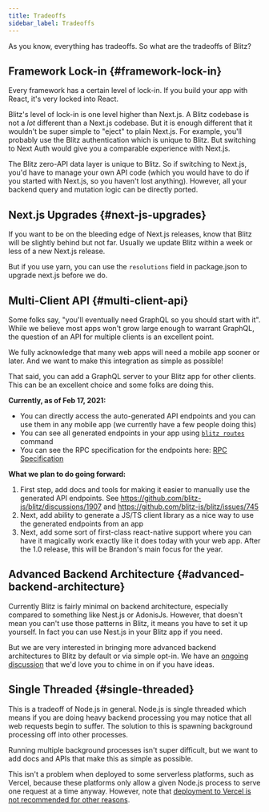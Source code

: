 ```yaml
---
title: Tradeoffs
sidebar_label: Tradeoffs
---
```


As you know, everything has tradeoffs. So what are the tradeoffs of Blitz?

## Framework Lock-in {#framework-lock-in}

Every framework has a certain level of lock-in. If you build your app with
React, it's very locked into React.

Blitz's level of lock-in is one level higher than Next.js. A Blitz
codebase is not a _lot_ different than a Next.js codebase. But it is
enough different that it wouldn't be super simple to "eject" to plain
Next.js. For example, you'll probably use the Blitz authentication which
is unique to Blitz. But switching to Next Auth would give you a comparable
experience with Next.js.

The Blitz zero-API data layer is unique to Blitz. So if switching to
Next.js, you'd have to manage your own API code (which you would have to
do if you started with Next.js, so you haven't lost anything). However,
all your backend query and mutation logic can be directly ported.

## Next.js Upgrades {#next-js-upgrades}

If you want to be on the bleeding edge of Next.js releases, know that
Blitz will be slightly behind but not far. Usually we update Blitz within
a week or less of a new Next.js release.

But if you use yarn, you can use the `resolutions` field in package.json
to upgrade next.js before we do.

## Multi-Client API {#multi-client-api}

Some folks say, "you'll eventually need GraphQL so you should start with
it". While we believe most apps won't grow large enough to warrant
GraphQL, the question of an API for multiple clients is an excellent
point.

We fully acknowledge that many web apps will need a mobile app sooner or
later. And we want to make this integration as simple as possible!

That said, you can add a GraphQL server to your Blitz app for other
clients. This can be an excellent choice and some folks are doing this.

**Currently, as of Feb 17, 2021:**

- You can directly access the auto-generated API endpoints and you can use
  them in any mobile app (we currently have a few people doing this)
- You can see all generated endpoints in your app using
  [`blitz routes`](./cli-routes) command
- You can see the RPC specification for the endpoints here:
  [RPC Specification](./rpc-specification)

**What we plan to do going forward:**

1. First step, add docs and tools for making it easier to manually use the
   generated API endpoints. See
   https://github.com/blitz-js/blitz/discussions/1907 and
   https://github.com/blitz-js/blitz/issues/745
2. Next, add ability to generate a JS/TS client library as a nice way to
   use the generated endpoints from an app
3. Next, add some sort of first-class react-native support where you can
   have it magically work exactly like it does today with your web app.
   After the 1.0 release, this will be Brandon's main focus for the year.

## Advanced Backend Architecture {#advanced-backend-architecture}

Currently Blitz is fairly minimal on backend architecture, especially
compared to something like Nest.js or AdonisJs. However, that doesn't mean
you can't use those patterns in Blitz, it means you have to set it up
yourself. In fact you can use Nest.js in your Blitz app if you need.

But we are very interested in bringing more advanced backend architectures
to Blitz by default or via simple opt-in. We have an
[ongoing discussion](https://github.com/blitz-js/blitz/discussions/1841)
that we'd love you to chime in on if you have ideas.

## Single Threaded {#single-threaded}

This is a tradeoff of Node.js in general. Node.js is single threaded
which means if you are doing heavy backend processing you may notice that
all web requests begin to suffer. The solution to this is spawning
background processing off into other processes.

Running multiple background processes isn't super difficult, but we want
to add docs and APIs that make this as simple as possible.

This isn't a problem when deployed to some serverless platforms, such as
Vercel, because these platforms only allow a given Node.js process
to serve one request at a time anyway. However, note that [deployment
to Vercel is not recommended for other reasons](./deploy-vercel.mdx).
